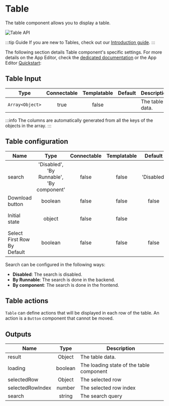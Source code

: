 
# Table

The table component allows you to display a table.

![Table API](../../assets/apps/4_app_component_library/table.png.webp)

:::tip Guide
If you are new to Tables, check out our [Introduction guide](../../misc/9_guides/table/index.md).
:::

The following section details Table component's specific settings. For more details on the App Editor, check the [dedicated documentation](../0_app_editor/index.mdx) or the App Editor [Quickstart](../../getting_started/7_apps_quickstart/index.mdx):

<div className="grid grid-cols-2 gap-6 mb-4">
	<DocCard
		color="orange"
		title="App Editor Documentation"
		description="The app editor is a low-code builder to create custom User Interfaces with a mix of drag-and-drop and code."
		href="/docs/apps/app_editor"
	/>
	<DocCard
		color="orange"
		title="Apps Quickstart"
		description="Learn how to build your first app in a matter of minutes."
		href="/docs/getting_started/apps_quickstart"
	/>
</div>

## Table Input

|      Type       | Connectable | Templatable | Default | Description     |
| :-------------: | :---------: | :---------: | :-----: | --------------- |
| `Array<Object>` |    true     |    false    |         | The table data. |

:::info
The columns are automatically generated from all the keys of the objects in the array.
:::

## Table configuration

| Name                        |                   Type                    | Connectable | Templatable |  Default   | Description                                                                                                                                                                            |
| --------------------------- | :---------------------------------------: | :---------: | :---------: | :--------: | -------------------------------------------------------------------------------------------------------------------------------------------------------------------------------------- |
| search                      | 'Disabled', 'By Runnable', 'By component' |    false    |    false    | 'Disabled' | The search query to filter the table.                                                                                                                                                  |
| Download button             |                  boolean                  |    false    |    false    |   false    | Whether to display a download button.                                                                                                                                                  |
| Initial state               |                  object                   |    false    |    false    |            | The initial state of the table: any configuration that can be passed to the tanstack table component as initial state (https://tanstack.com/table/v8/docs/api/core/table#initialstate) |
| Select First Row By Default |                  boolean                  |    false    |    false    |   false    | Whether you want the first row to be selected by default.                                                                                                                              |

Search can be configured in the following ways:

- **Disabled**: The search is disabled.
- **By Runnable**: The search is done in the backend.
- **By component**: The search is done in the frontend.

## Table actions

`Table` can define actions that will be displayed in each row of the table. An action is a `Button` component that cannot be moved.

## Outputs

| Name             |  Type   | Description                              |
| ---------------- | :-----: | ---------------------------------------- |
| result           | Object  | The table data.                          |
| loading          | boolean | The loading state of the table component |
| selectedRow      | Object  | The selected row                         |
| selectedRowIndex | number  | The selected row index                   |
| search           | string  | The search query                         |

